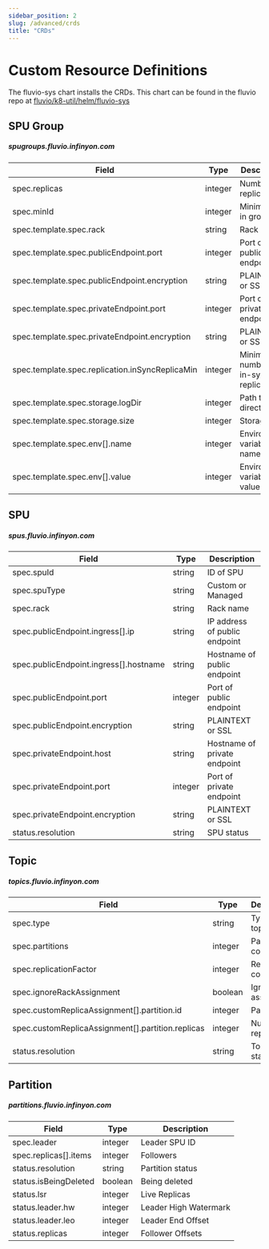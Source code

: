 ```yaml
---
sidebar_position: 2
slug: /advanced/crds
title: "CRDs"
---
```


# Custom Resource Definitions

The fluvio-sys chart installs the CRDs. This chart can be found in the fluvio repo at [fluvio/k8-util/helm/fluvio-sys](https://github.com/infinyon/fluvio/tree/master/k8-util/helm/fluvio-sys)


## SPU Group
##### spugroups.fluvio.infinyon.com

| Field | Type | Description |
|-|-|-|
| spec.replicas | integer | Number of replicas |
| spec.minId | integer | Minimum ID in group |
| spec.template.spec.rack | string | Rack name |
| spec.template.spec.publicEndpoint.port | integer | Port of public endpoint |
| spec.template.spec.publicEndpoint.encryption | string | PLAINTEXT or SSL |
| spec.template.spec.privateEndpoint.port | integer | Port of private endpoint |
| spec.template.spec.privateEndpoint.encryption | string | PLAINTEXT or SSL |
| spec.template.spec.replication.inSyncReplicaMin | integer | Minimum number of in-sync replicas |
| spec.template.spec.storage.logDir | integer | Path to data directory |
| spec.template.spec.storage.size | integer | Storage size |
| spec.template.spec.env[].name | integer | Environment variable name |
| spec.template.spec.env[].value | integer | Environment variable value |

## SPU
##### spus.fluvio.infinyon.com

| Field | Type | Description |
|-|-|-|
| spec.spuId | string | ID of SPU |
| spec.spuType | string | Custom or Managed |
| spec.rack | string | Rack name |
| spec.publicEndpoint.ingress[].ip | string | IP address of public endpoint |
| spec.publicEndpoint.ingress[].hostname | string | Hostname of public endpoint |
| spec.publicEndpoint.port | integer | Port of public endpoint |
| spec.publicEndpoint.encryption | string | PLAINTEXT or SSL |
| spec.privateEndpoint.host | string | Hostname of private endpoint |
| spec.privateEndpoint.port | integer | Port of private endpoint |
| spec.privateEndpoint.encryption | string | PLAINTEXT or SSL |
| status.resolution | string | SPU status |

## Topic
##### topics.fluvio.infinyon.com

| Field | Type | Description |
|-|-|-|
| spec.type | string | Type of topic |
| spec.partitions | integer | Partitions count |
| spec.replicationFactor | integer | Replication count |
| spec.ignoreRackAssignment | boolean | Ignore rack assignment |
| spec.customReplicaAssignment[].partition.id | integer | Partition ID |
| spec.customReplicaAssignment[].partition.replicas | integer | Number of replicas |
| status.resolution | string | Topic status |

## Partition
##### partitions.fluvio.infinyon.com

| Field | Type | Description |
|-|-|-|
| spec.leader | integer | Leader SPU ID |
| spec.replicas[].items | integer | Followers |
| status.resolution | string | Partition status |
| status.isBeingDeleted | boolean | Being deleted |
| status.lsr | integer | Live Replicas |
| status.leader.hw | integer | Leader High Watermark |
| status.leader.leo | integer | Leader End Offset |
| status.replicas | integer | Follower Offsets |
